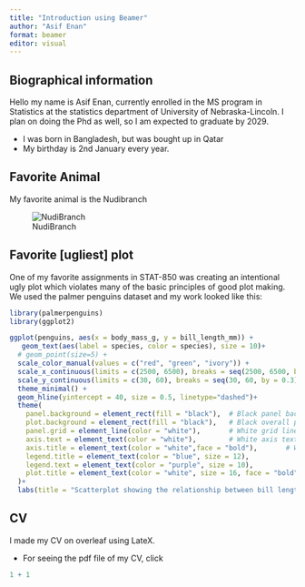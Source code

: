 ```yaml
---
title: "Introduction using Beamer"
author: "Asif Enan"
format: beamer
editor: visual
---
```


## Biographical information

Hello my name is Asif Enan, currently enrolled in the MS program in Statistics at the statistics department of University of Nebraska-Lincoln. I plan on doing the Phd as well, so I am expected to graduate by 2029.

-   I was born in Bangladesh, but was bought up in Qatar
-   My birthday is 2nd January every year.

## Favorite Animal

My favorite animal is the Nudibranch

![NudiBranch](nudibranch.jpg)

## Favorite \[ugliest\] plot

\footnotesize One of my favorite assignments in STAT-850 was creating an intentional ugly plot which violates many of the basic principles of good plot making. We used the palmer penguins dataset and my work looked like this:

```r
library(palmerpenguins)
library(ggplot2)

ggplot(penguins, aes(x = body_mass_g, y = bill_length_mm)) +
   geom_text(aes(label = species, color = species), size = 10)+
  # geom_point(size=5) +
  scale_color_manual(values = c("red", "green", "ivory")) +
  scale_x_continuous(limits = c(2500, 6500), breaks = seq(2500, 6500, by = 70)) +
  scale_y_continuous(limits = c(30, 60), breaks = seq(30, 60, by = 0.3)) +  
  theme_minimal() +
  geom_hline(yintercept = 40, size = 0.5, linetype="dashed")+
  theme(
    panel.background = element_rect(fill = "black"),  # Black panel background
    plot.background = element_rect(fill = "black"),   # Black overall plot background
    panel.grid = element_line(color = "white"),       # White grid lines to contrast with black
    axis.text = element_text(color = "white"),        # White axis text to stand out
    axis.title = element_text(color = "white",face = "bold"),       # White axis labels
    legend.title = element_text(color = "blue", size = 12),
    legend.text = element_text(color = "purple", size = 10),
    plot.title = element_text(color = "white", size = 16, face = "bold") #White title
  )+
  labs(title = "Scatterplot showing the relationship between bill length vs body mass \nof 3 species of penguins", x="Body mass (in grams)", y="Bill length (in millimeters)")
```

## CV

I made my CV on overleaf using LateX.

-   For seeing the pdf file of my CV, click

```r
1 + 1
```
